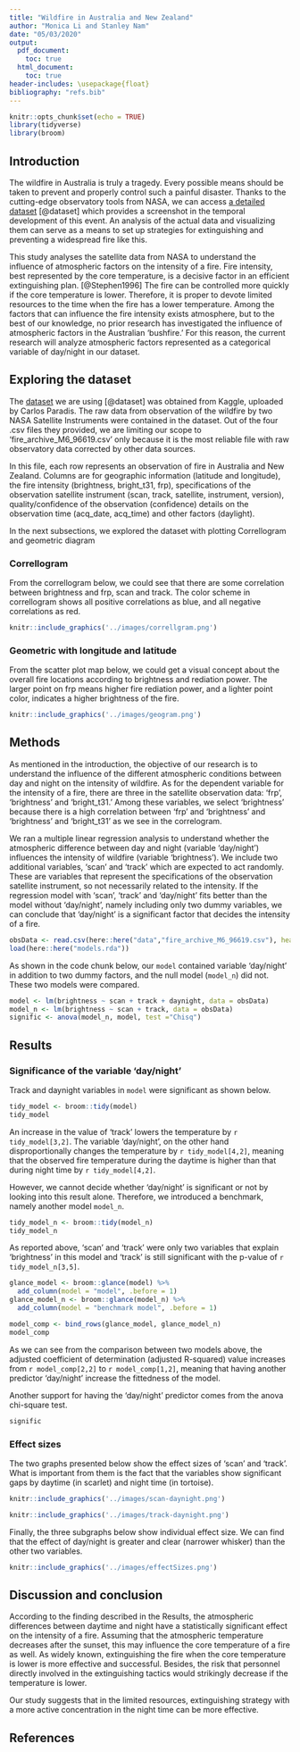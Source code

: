 ```yaml
---
title: "Wildfire in Australia and New Zealand"
author: "Monica Li and Stanley Nam"
date: "05/03/2020"
output: 
  pdf_document:
    toc: true
  html_document:
    toc: true
header-includes: \usepackage{float}
bibliography: "refs.bib"
---
```


```r
knitr::opts_chunk$set(echo = TRUE)
library(tidyverse)
library(broom)
```

## Introduction

The wildfire in Australia is truly a tragedy. Every possible means should be taken to prevent and properly control such a painful disaster. Thanks to the cutting-edge observatory tools from NASA, we can access [a detailed dataset](https://www.kaggle.com/carlosparadis/fires-from-space-australia-and-new-zeland) [@dataset] which provides a screenshot in the temporal development of this event. An analysis of the actual data and visualizing them can serve as a means to set up strategies for extinguishing and preventing a widespread fire like this. 

This study analyses the satellite data from NASA to understand the influence of atmospheric factors on the intensity of a fire. Fire intensity, best represented by the core temperature, is a decisive factor in an efficient extinguishing plan. [@Stephen1996] The fire can be controlled more quickly if the core temperature is lower. Therefore, it is proper to devote limited resources to the time when the fire has a lower temperature. Among the factors that can influence the fire intensity exists atmosphere, but to the best of our knowledge, no prior research has investigated the influence of atmospheric factors in the Australian 'bushfire.' For this reason, the current research will analyze atmospheric factors represented as a categorical variable of day/night in our dataset.

## Exploring the dataset
 
The [dataset](https://www.kaggle.com/carlosparadis/fires-from-space-australia-and-new-zeland) we are using [@dataset] was obtained from Kaggle, uploaded by Carlos Paradis. The raw data from observation of the wildfire by two NASA Satellite Instruments were contained in the dataset. Out of the four .csv files they provided, we are limiting our scope to 'fire_archive_M6_96619.csv' only because it is the most reliable file with raw observatory data corrected by other data sources.

In this file, each row represents an observation of fire in Australia and New Zealand. Columns are for geographic information (latitude and longitude), the fire intensity (brightness, bright_t31, frp), specifications of the observation satellite instrument (scan, track, satellite, instrument, version), quality/confidence of the observation (confidence) details on the observation time (acq_date, acq_time) and other factors (daylight).

In the next subsections, we explored the dataset with plotting Correllogram and geometric diagram

### Correllogram
From the correllogram below, we could see that there are some correlation between brightness and frp, scan and track. The color scheme in correllogram shows all positive correlations as blue, and all negative correlations as red.


```r
knitr::include_graphics('../images/correllgram.png')
```

### Geometric with longitude and latitude
From the scatter plot map below, we could get a visual concept about the overall fire locations according to brightness and rediation power. The larger point on frp means higher fire rediation power, and a lighter point color, indicates a higher brightness of the fire.

```r
knitr::include_graphics('../images/geogram.png')
```

## Methods
As mentioned in the introduction, the objective of our research is to understand the influence of the different atmospheric conditions between day and night on the intensity of wildfire. As for the dependent variable for the intensity of a fire, there are three in the satellite observation data: 'frp', 'brightness' and 'bright_t31.' Among these variables, we select 'brightness' because there is a high correlation between 'frp' and 'brightness' and 'brightness' and 'bright_t31' as we see in the correlogram.

We ran a multiple linear regression analysis to understand whether the atmospheric difference between day and night (variable 'day/night') influences the intensity of wildfire (variable 'brightness'). We include two additional variables, 'scan' and 'track' which are expected to act randomly. These are variables that represent the specifications of the observation satellite instrument, so not necessarily related to the intensity. If the regression model with 'scan', 'track' and 'day/night' fits better than the model without 'day/night', namely including only two dummy variables, we can conclude that 'day/night' is a significant factor that decides the intensity of a fire.

```r
obsData <- read.csv(here::here("data","fire_archive_M6_96619.csv"), header = T)
load(here::here("models.rda"))
```

As shown in the code chunk below, our `model` contained variable 'day/night' in addition to two dummy factors, and the null model (`model_n`) did not. These two models were compared.

```r
model <- lm(brightness ~ scan + track + daynight, data = obsData)
model_n <- lm(brightness ~ scan + track, data = obsData)
signific <- anova(model_n, model, test ="Chisq")
```

## Results

### Significance of the variable 'day/night'

Track and daynight variables in `model` were significant as shown below. 

```r
tidy_model <- broom::tidy(model)
tidy_model
```

An increase in the value of 'track' lowers the temperature by `r tidy_model[3,2]`. The variable 'day/night', on the other hand disproportionally changes the temperature by `r tidy_model[4,2]`, meaning that the observed fire temperature during the daytime is higher than that during night time by `r tidy_model[4,2]`.

However, we cannot decide whether 'day/night' is significant or not by looking into this result alone. Therefore, we introduced a benchmark, namely another model `model_n`.

```r
tidy_model_n <- broom::tidy(model_n)
tidy_model_n
```

As reported above, 'scan' and 'track' were only two variables that explain 'brightness' in this model and 'track' is still significant with the p-value of `r tidy_model_n[3,5]`. 

```r
glance_model <- broom::glance(model) %>%
  add_column(model = "model", .before = 1)
glance_model_n <- broom::glance(model_n) %>%
  add_column(model = "benchmark model", .before = 1)

model_comp <- bind_rows(glance_model, glance_model_n)
model_comp
```

As we can see from the comparison between two models above, the adjusted coefficient of determination (adjusted R-squared) value increases from `r model_comp[2,2]` to `r model_comp[1,2]`, meaning that having another predictor 'day/night' increase the fittedness of the model.

Another support for having the 'day/night' predictor comes from the anova chi-square test.

```r
signific
```

### Effect sizes
The two graphs presented below show the effect sizes of 'scan' and 'track'. What is important from them is the fact that the variables show significant gaps by daytime (in scarlet) and night time (in tortoise).

```r
knitr::include_graphics('../images/scan-daynight.png')
```

```r
knitr::include_graphics('../images/track-daynight.png')
```

Finally, the three subgraphs below show individual effect size. We can find that the effect of day/night is greater and clear (narrower whisker) than the other two variables.

```r
knitr::include_graphics('../images/effectSizes.png')
```


## Discussion and conclusion 
According to the finding described in the Results, the atmospheric differences between daytime and night have a statistically significant effect on the intensity of a fire. Assuming that the atmospheric temperature decreases after the sunset, this may influence the core temperature of a fire as well. As widely known, extinguishing the fire when the core temperature is lower is more effective and successful. Besides, the risk that personnel directly involved in the extinguishing tactics would strikingly decrease if the temperature is lower.

Our study suggests that in the limited resources, extinguishing strategy with a more active concentration in the night time can be more effective.

## References